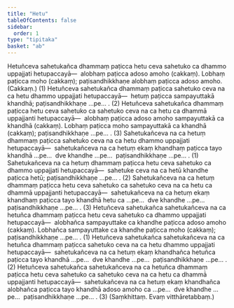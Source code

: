 ```yaml
---
title: "Hetu"
tableOfContents: false
sidebar:
  order: 1
type: "tipitaka"
basket: "ab"
---
```



<DynamicBreadcrumb />

<Division number="127">

<Paragraph number="353">
Hetuñceva sahetukañca dhammaṃ paṭicca hetu ceva sahetuko ca dhammo uppajjati hetupaccayā—  alobhaṃ paṭicca adoso amoho (cakkaṃ). Lobhaṃ paṭicca moho (cakkaṃ); paṭisandhikkhaṇe alobhaṃ paṭicca adoso amoho. (Cakkaṃ.) (1)
</Paragraph>

<Paragraph number="354">
Hetuñceva sahetukañca dhammaṃ paṭicca sahetuko ceva na ca hetu dhammo uppajjati hetupaccayā—  hetuṃ paṭicca sampayuttakā khandhā; paṭisandhikkhaṇe …pe… . (2)
</Paragraph>

<Paragraph number="355">
Hetuñceva sahetukañca dhammaṃ paṭicca hetu ceva sahetuko ca sahetuko ceva na ca hetu ca dhammā uppajjanti hetupaccayā—  alobhaṃ paṭicca adoso amoho sampayuttakā ca khandhā (cakkaṃ). Lobhaṃ paṭicca moho sampayuttakā ca khandhā (cakkaṃ); paṭisandhikkhaṇe …pe… . (3)
</Paragraph>

</Division>
<Division number="128">

<Paragraph number="356">
Sahetukañceva na ca hetuṃ dhammaṃ paṭicca sahetuko ceva na ca hetu dhammo uppajjati hetupaccayā—  sahetukañceva na ca hetuṃ ekaṃ khandhaṃ paṭicca tayo khandhā …pe…  dve khandhe …pe…  paṭisandhikkhaṇe …pe… . (1)
</Paragraph>

<Paragraph number="357">
Sahetukañceva na ca hetuṃ dhammaṃ paṭicca hetu ceva sahetuko ca dhammo uppajjati hetupaccayā—  sahetuke ceva na ca hetū khandhe paṭicca hetū; paṭisandhikkhaṇe …pe… . (2)
</Paragraph>

<Paragraph number="358">
Sahetukañceva na ca hetuṃ dhammaṃ paṭicca hetu ceva sahetuko ca sahetuko ceva na ca hetu ca dhammā uppajjanti hetupaccayā—  sahetukañceva na ca hetuṃ ekaṃ khandhaṃ paṭicca tayo khandhā hetu ca …pe…  dve khandhe …pe…  paṭisandhikkhaṇe …pe… . (3)
</Paragraph>

</Division>
<Division number="129">

<Paragraph number="359">
Hetuñceva sahetukañca sahetukañceva na ca hetuñca dhammaṃ paṭicca hetu ceva sahetuko ca dhammo uppajjati hetupaccayā—  alobhañca sampayuttake ca khandhe paṭicca adoso amoho (cakkaṃ). Lobhañca sampayuttake ca khandhe paṭicca moho (cakkaṃ); paṭisandhikkhaṇe …pe… . (1)
</Paragraph>

<Paragraph number="360">
Hetuñceva sahetukañca sahetukañceva na ca hetuñca dhammaṃ paṭicca sahetuko ceva na ca hetu dhammo uppajjati hetupaccayā—  sahetukañceva na ca hetuṃ ekaṃ khandhañca hetuñca paṭicca tayo khandhā …pe…  dve khandhe …pe…  paṭisandhikkhaṇe …pe… . (2)
</Paragraph>

<Paragraph number="361">
Hetuñceva sahetukañca sahetukañceva na ca hetuñca dhammaṃ paṭicca hetu ceva sahetuko ca sahetuko ceva na ca hetu ca dhammā uppajjanti hetupaccayā—  sahetukañceva na ca hetuṃ ekaṃ khandhañca alobhañca paṭicca tayo khandhā adoso amoho ca …pe…  dve khandhe …pe…  paṭisandhikkhaṇe …pe… . (3)
</Paragraph>

<Paragraph number="362">
(Saṃkhittaṃ. Evaṃ vitthāretabbaṃ.)
</Paragraph>
</Division>